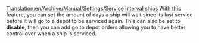 [[Translation:en/Archive/Manual/Settings/Service interval ships]]
With this feature, you can set the amount of days a ship will wait since its last service before it will go to a depot to be serviced again. This can also be set to '''disable''', then you can add go to depot orders allowing you to have better control over when a ship is serviced.